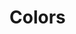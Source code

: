 
<Meta title="Guidelines/Colors" />

<style>
  {`
    .subheading {
      --mediumdark: '#999999';
      font-weight: 900;
      font-size: 13px;
      color: #999;
      letter-spacing: 6px;
      line-height: 24px;
      text-transform: uppercase;
      margin-bottom: 12px;
      margin-top: 40px;
    }

    .link-list {
      display: grid;
      grid-template-columns: 1fr;
      grid-template-rows: 1fr 1fr;
      row-gap: 10px;
    }

    @media (min-width: 620px) {
      .link-list {
        row-gap: 20px;
        column-gap: 20px;
        grid-template-columns: 1fr 1fr;
      }
    }

    @media all and (-ms-high-contrast:none) {
    .link-list {
        display: -ms-grid;
        -ms-grid-columns: 1fr 1fr;
        -ms-grid-rows: 1fr 1fr;
      }
    }

    .link-item {
      display: block;
      padding: 20px 30px 20px 15px;
      border: 1px solid #00000010;
      border-radius: 5px;
      transition: background 150ms ease-out, border 150ms ease-out, transform 150ms ease-out;
      color: #333333;
      display: flex;
      align-items: flex-start;
    }

    .link-item:hover {
      border-color: #1EA7FD50;
      transform: translate3d(0, -3px, 0);
      box-shadow: rgba(0, 0, 0, 0.08) 0 3px 10px 0;
    }

    .link-item:active {
      border-color: #1EA7FD;
      transform: translate3d(0, 0, 0);
    }

    .link-item strong {
      font-weight: 700;
      display: block;
      margin-bottom: 2px;
    }

    .link-item img {
      height: 40px;
      width: 40px;
      margin-right: 15px;
      flex: none;
    }

    .link-item span {
      font-size: 14px;
      line-height: 20px;
    }

    .tip {
      display: inline-block;
      border-radius: 1em;
      font-size: 11px;
      line-height: 12px;
      font-weight: 700;
      background: #E7FDD8;
      color: #66BF3C;
      padding: 4px 12px;
      margin-right: 10px;
      vertical-align: top;
    }

    .tip-wrapper {
      font-size: 13px;
      line-height: 20px;
      margin-top: 40px;
      margin-bottom: 40px;
    }

    .tip-wrapper code {
      font-size: 12px;
      display: inline-block;
    }
  `}
</style>

# Colors

<ColorPalette>
  <ColorItem
    title="common"
    colors={['white', 'black', 'transparent']}
  />
  <ColorItem
    title="primary"
    colors={{main: 'hsl(254deg 11% 32% / 100%)'}}
  />
  <ColorItem
    title="secondary"
    colors={{main: 'hsl(164deg 95% 43% / 100%)'}}
  />
  <ColorItem
    title="error"
    colors={{
      light: 'hsl(0deg 83% 63% / 100%)',
      main: 'hsl(0deg 65% 51% / 100%)',
      dark: 'hsl(0deg 66% 47% / 100%)'
    }}
  />
  <ColorItem
    title="warning"
    colors={{
      light: 'hsl(36deg 100% 50% / 100%)',
      main: 'hsl(27deg 98% 47% / 100%)',
      dark: 'hsl(21deg 100% 45% / 100%)'
    }}
  />
  <ColorItem
    title="info"
    colors={{
      light: 'hsl(199deg 98% 48% / 100%)',
      main: 'hsl(201deg 98% 41% / 100%)',
      dark: 'hsl(206deg 100% 31% / 100%)'
    }}
  />
  <ColorItem
    title="success"
    colors={{
      light: 'hsl(122deg 39% 49% / 100%)',
      main: 'hsl(123deg 46% 34% / 100%)',
      dark: 'hsl(124deg 55% 24% / 100%)',
    }}
  />
  <ColorItem
    title="grey"
    colors={{
      100: 'hsl(0deg 0% 96% / 100%)',
      200: 'hsl(0deg 0% 93% / 100%)',
      300: 'hsl(0deg 0% 88% / 100%)',
      400: 'hsl(0deg 0% 74% / 100%)',
      500: 'hsl(0deg 0% 62% / 100%)',
      600: 'hsl(0deg 0% 46% / 100%)',
      700: 'hsl(0deg 0% 38% / 100%)',
      800: 'hsl(0deg 0% 26% / 100%)',
      900: 'hsl(0deg 0% 13% / 100%)',
    }}
  />

</ColorPalette>
